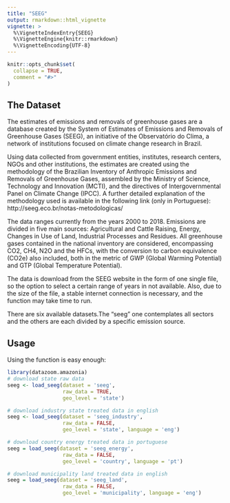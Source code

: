 ---
title: "SEEG"
output: rmarkdown::html_vignette
vignette: >
  %\VignetteIndexEntry{SEEG}
  %\VignetteEngine{knitr::rmarkdown}
  %\VignetteEncoding{UTF-8}
---

```{r setup, include = FALSE}
knitr::opts_chunk$set(
  collapse = TRUE,
  comment = "#>"
)
```

## The Dataset

The estimates of emissions and removals of greenhouse gases are a database created by the System of Estimates of Emissions and Removals of Greenhouse Gases (SEEG), an initiative of the Observatório do Clima, a network of institutions focused on climate change research in Brazil. 

Using data collected from government entities, institutes, research centers, NGOs and other institutions, the estimates are created using the methodology of the Brazilian Inventory of Anthropic Emissions and Removals of Greenhouse Gases, assembled by the Ministry of Science, Technology and Innovation (MCTI), and the directives of Intergovernmental Panel on Climate Change (IPCC). A further detailed explanation of the methodology used is available in the following link (only in Portuguese): http://seeg.eco.br/notas-metodologicas/

The data ranges currently from the years 2000 to 2018. Emissions are divided in five main sources: Agricultural and Cattle Raising, Energy, Changes in Use of Land, Industrial Processes and Residues. All greenhouse gases contained in the national inventory are considered, encompassing CO2, CH4, N2O and the HFCs, with the conversion to carbon equivalence (CO2e) also included, both in the metric of GWP (Global Warming Potential) and GTP (Global Temperature Potential).

The data is download from the SEEG website in the form of one single file, so the option to select a certain range of years in not available. Also, due to the size of the file, a stable internet connection is necessary, and the function may take time to run. 

There are six available datasets.The "seeg" one contemplates all sectors and the others are each divided by a specific emission source.

## Usage

Using the function is easy enough:

```{r,eval=FALSE}
library(datazoom.amazonia)
# download state raw data
seeg <- load_seeg(dataset = 'seeg',
                  raw_data = TRUE,
                  geo_level = 'state')

# download industry state treated data in english
seeg <- load_seeg(dataset = 'seeg_industry',
                  raw_data = FALSE,
                  geo_level = 'state', language = 'eng')

# download country energy treated data in portuguese
seeg = load_seeg(dataset = 'seeg_energy',
                  raw_data = FALSE,
                  geo_level = 'country', language = 'pt')

# download municipality land treated data in english
seeg = load_seeg(dataset = 'seeg_land',
                  raw_data = FALSE,
                  geo_level = 'municipality', language = 'eng')

```

